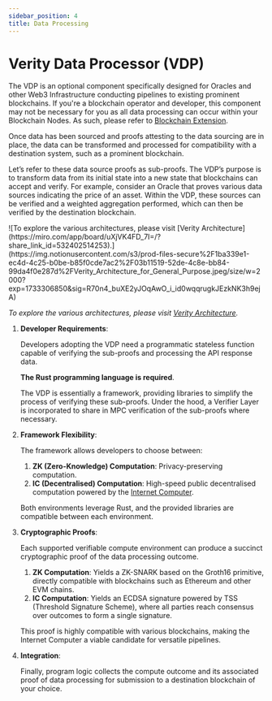 ```yaml
---
sidebar_position: 4
title: Data Processing
---
```


# Verity Data Processor (VDP)

The VDP is an optional component specifically designed for Oracles and other Web3 Infrastructure conducting pipelines to existing prominent blockchains. If you're a blockchain operator and developer, this component may not be necessary for you as all data processing can occur within your Blockchain Nodes. As such, please refer to [Blockchain Extension](./alternate-implementations.mdx).

Once data has been sourced and proofs attesting to the data sourcing are in place, the data can be transformed and processed for compatibility with a destination system, such as a prominent blockchain.

Let’s refer to these data source proofs as sub-proofs. The VDP’s purpose is to transform data from its initial state into a new state that blockchains can accept and verify. For example, consider an Oracle that proves various data sources indicating the price of an asset. Within the VDP, these sources can be verified and a weighted aggregation performed, which can then be verified by the destination blockchain.

<div className="zoom">
	![To explore the various architectures, please visit [Verity
	Architecture](https://miro.com/app/board/uXjVK4FD_7I=/?share_link_id=532402514253).](https://img.notionusercontent.com/s3/prod-files-secure%2F1ba339e1-ec4d-4c25-b0be-b85f0cde7ac2%2F03b11519-52de-4c8e-bb84-99da4f0e287d%2FVerity_Architecture_for_General_Purpose.jpeg/size/w=2000?exp=1733306850&sig=R70n4_buXE2yJOqAwO_i_id0wqqrugkJEzkNK3h9ejA)
</div>

_To explore the various architectures, please visit [Verity Architecture](https://miro.com/app/board/uXjVK4FD_7I=/?share_link_id=532402514253)._

1. **Developer Requirements**:

   Developers adopting the VDP need a programmatic stateless function capable of verifying the sub-proofs and processing the API response data.

   **The Rust programming language is required**.

   The VDP is essentially a framework, providing libraries to simplify the process of verifying these sub-proofs. Under the hood, a Verifier Layer is incorporated to share in MPC verification of the sub-proofs where necessary.

2. **Framework Flexibility**:

   The framework allows developers to choose between:

   1. **ZK (Zero-Knowledge) Computation**: Privacy-preserving computation.
   2. **IC (Decentralised) Computation**: High-speed public decentralised computation powered by the [Internet Computer](https://internetcomputer.org/).

   Both environments leverage Rust, and the provided libraries are compatible between each environment.

3. **Cryptographic Proofs**:

   Each supported verifiable compute environment can produce a succinct cryptographic proof of the data processing outcome.

   1. **ZK Computation**: Yields a ZK-SNARK based on the Groth16 primitive, directly compatible with blockchains such as Ethereum and other EVM chains.
   2. **IC Computation**: Yields an ECDSA signature powered by TSS (Threshold Signature Scheme), where all parties reach consensus over outcomes to form a single signature.

   This proof is highly compatible with various blockchains, making the Internet Computer a viable candidate for versatile pipelines.

4. **Integration**:

   Finally, program logic collects the compute outcome and its associated proof of data processing for submission to a destination blockchain of your choice.

